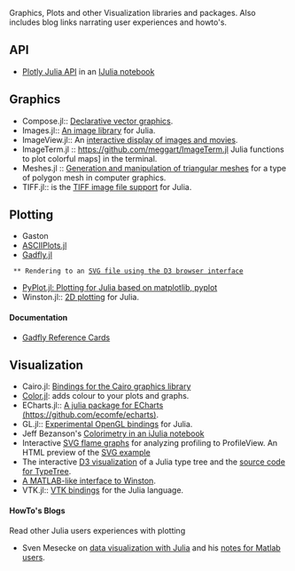 Graphics, Plots and other Visualization libraries and packages. Also includes blog links narrating user experiences and howto's.

== API ==
* [https://plot.ly/api/julia/ Plotly Julia API] in an [http://nbviewer.ipython.org/7105191 IJulia notebook]


== Graphics == 
* Compose.jl:: [https://github.com/dcjones/Compose.jl Declarative vector graphics].
* Images.jl:: [https://github.com/timholy/Images.jl An image library] for Julia.
* ImageView.jl:: An [https://github.com/timholy/ImageView.jl interactive display of images and movies].
* ImageTerm.jl :: https://github.com/meggart/ImageTerm.jl Julia functions to plot colorful maps] in the terminal.
* Meshes.jl :: [https://github.com/twadleigh/Meshes.jl  Generation and manipulation of triangular meshes] for a type of polygon mesh in computer graphics.
* TIFF.jl:: is the [https://github.com/rephorm/TIFF.jl TIFF image file support] for Julia.

== Plotting ==
* Gaston
* [https://github.com/johnmyleswhite/ASCIIPlots.jl ASCIIPlots.jl]
* [https://github.com/dcjones/Gadfly.jl Gadfly.jl]
  ** Rendering to an [https://github.com/dcjones/Gadfly.jl#using-the-d3-backend SVG file using the D3 browser interface]
* [https://github.com/stevengj/PyPlot.jl PyPlot.jl: Plotting for Julia based on matplotlib, pyplot]
* Winston.jl:: [https://github.com/nolta/Winston.jl 2D plotting] for Julia.


==== Documentation ====
* [https://github.com/john9631/JuliaDocs Gadfly Reference Cards]


== Visualization ==
* Cairo.jl: [https://github.com/JuliaLang/Cairo.jl Bindings for the Cairo graphics library]
* [https://github.com/JuliaLang/Color.jl Color.jl]: adds colour to your plots and graphs.
* ECharts.jl:: [https://github.com/wlbksy/ECharts.jl  A julia package for ECharts (https://github.com/ecomfe/echarts)].
* GL.jl:: [https://github.com/jayschwa/GL.jl Experimental OpenGL bindings] for Julia.
* Jeff Bezanson's [http://nbviewer.ipython.org/url/beowulf.csail.mit.edu/18.337/black%20body%20radiation.ipynb Colorimetry in an iJulia notebook]
* Interactive [https://github.com/GlenHertz/ProfileView.jl SVG flame graphs] for analyzing profiling to ProfileView. An HTML preview of the [http://htmlpreview.github.io/?https://raw.github.com/GlenHertz/ProfileView.jl/master/readme_images/profile.svg SVG example]
* The interactive [http://johnmyleswhite.com/typetree/tree.html D3 visualization] of a Julia type tree and the [https://github.com/johnmyleswhite/TypeTree.jl source code for TypeTree].
* [https://github.com/natj/matplot A MATLAB-like interface to Winston].
* VTK.jl:: [https://github.com/ihnorton/VTK.jl VTK bindings] for the Julia language.

==== HowTo's Blogs ====
Read other Julia users experiences with plotting
* Sven Mesecke on [http://sveme.org/installing-julia-for-data-visualization-stuff.html data visualization with Julia] and his [http://sveme.org/julia-for-matlab-users-i.html notes for Matlab users].


